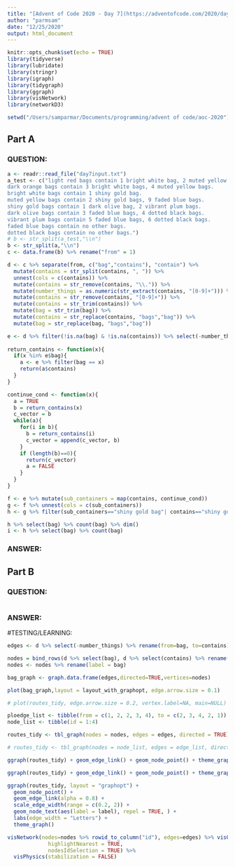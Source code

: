 ```yaml
---
title: "[Advent of Code 2020 - Day 7](https://adventofcode.com/2020/day/7)"
author: "parmsam"
date: "12/25/2020"
output: html_document
---
```


```r
knitr::opts_chunk$set(echo = TRUE)
library(tidyverse)
library(lubridate)
library(stringr)
library(igraph)
library(tidygraph)
library(ggraph)
library(visNetwork)
library(networkD3)

setwd("/Users/samparmar/Documents/programming/advent of code/aoc-2020")
```
## Part A
### QUESTION: 
```r
a <- readr::read_file("day7input.txt")
a_test <- c("light red bags contain 1 bright white bag, 2 muted yellow bags.
dark orange bags contain 3 bright white bags, 4 muted yellow bags.
bright white bags contain 1 shiny gold bag.
muted yellow bags contain 2 shiny gold bags, 9 faded blue bags.
shiny gold bags contain 1 dark olive bag, 2 vibrant plum bags.
dark olive bags contain 3 faded blue bags, 4 dotted black bags.
vibrant plum bags contain 5 faded blue bags, 6 dotted black bags.
faded blue bags contain no other bags.
dotted black bags contain no other bags.")
# b <- str_split(a_test,"\\n")
b <- str_split(a,"\\n")
c <- data.frame(b) %>% rename("from" = 1) 

d <- c %>% separate(from, c("bag","contains"), "contain") %>% 
  mutate(contains = str_split(contains, ", ")) %>% 
  unnest(cols = c(contains)) %>%
  mutate(contains = str_remove(contains, "\\.")) %>% 
  mutate(number_things = as.numeric(str_extract(contains, "[0-9]+"))) %>%
  mutate(contains = str_remove(contains, "[0-9]+")) %>%
  mutate(contains = str_trim(contains)) %>%
  mutate(bag = str_trim(bag)) %>%
  mutate(contains = str_replace(contains, "bags","bag")) %>%
  mutate(bag = str_replace(bag, "bags","bag"))

e <- d %>% filter(!is.na(bag) & !is.na(contains)) %>% select(-number_things)
  
return_contains <- function(x){
  if(x %in% e$bag){
    a <- e %>% filter(bag == x)
    return(a$contains)
  }
}

continue_cond <- function(x){
  a = TRUE
  b = return_contains(x)
  c_vector = b
  while(a){
    for(i in b){
      b = return_contains(i)
      c_vector = append(c_vector, b)
    }
    if (length(b)==0){
      return(c_vector)
      a = FALSE
    }
  }
} 

f <- e %>% mutate(sub_containers = map(contains, continue_cond))
g <- f %>% unnest(cols = c(sub_containers)) 
h <- g %>% filter(sub_containers=="shiny gold bag"| contains=="shiny gold bag")

h %>% select(bag) %>% count(bag) %>% dim()
i <- h %>% select(bag) %>% count(bag)

```
### ANSWER:

## Part B
### QUESTION: 
```r

```
### ANSWER:

#TESTING/LEARNING:
```r
edges <- d %>% select(-number_things) %>% rename(from=bag, to=contains)

nodes = bind_rows(d %>% select(bag), d %>% select(contains) %>% rename(bag=contains)) %>% unique()
nodes <- nodes %>% rename(label = bag)

bag_graph <- graph.data.frame(edges,directed=TRUE,vertices=nodes)

plot(bag_graph,layout = layout_with_graphopt, edge.arrow.size = 0.1)

# plot(routes_tidy, edge.arrow.size = 0.2, vertex.label=NA, main=NULL)

ploedge_list <- tibble(from = c(1, 2, 2, 3, 4), to = c(2, 3, 4, 2, 1))
node_list <- tibble(id = 1:4)

routes_tidy <- tbl_graph(nodes = nodes, edges = edges, directed = TRUE)

# routes_tidy <- tbl_graph(nodes = node_list, edges = edge_list, directed = TRUE)

ggraph(routes_tidy) + geom_edge_link() + geom_node_point() + theme_graph()

ggraph(routes_tidy) + geom_edge_link() + geom_node_point() + theme_graph()

ggraph(routes_tidy, layout = "graphopt") + 
  geom_node_point() +
  geom_edge_link(alpha = 0.8) + 
  scale_edge_width(range = c(0.2, 2)) +
  geom_node_text(aes(label = label), repel = TRUE, ) +
  labs(edge_width = "Letters") +
  theme_graph()

visNetwork(nodes=nodes %>% rowid_to_column("id"), edges=edges) %>% visOptions(highlightNearest = TRUE) %>% visEdges(arrows = "middle") %>% visOptions(selectedBy = "label", 
             highlightNearest = TRUE, 
             nodesIdSelection = TRUE) %>%
  visPhysics(stabilization = FALSE)
```




